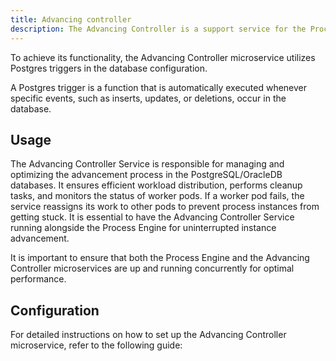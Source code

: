 ```yaml
---
title: Advancing controller
description: The Advancing Controller is a support service for the Process Engine that enhances the efficiency of advancing operations. It facilitates equal distribution and redistribution of the workload during scale-up and scale-down scenarios.
---
```


To achieve its functionality, the Advancing Controller microservice utilizes Postgres triggers in the database configuration.

<Info>
A Postgres trigger is a function that is automatically executed whenever specific events, such as inserts, updates, or deletions, occur in the database.
</Info>


## Usage

The Advancing Controller Service is responsible for managing and optimizing the advancement process in the PostgreSQL/OracleDB databases. It ensures efficient workload distribution, performs cleanup tasks, and monitors the status of worker pods. If a worker pod fails, the service reassigns its work to other pods to prevent process instances from getting stuck. It is essential to have the Advancing Controller Service running alongside the Process Engine for uninterrupted instance advancement.

<Info>
It is important to ensure that both the Process Engine and the Advancing Controller microservices are up and running concurrently for optimal performance.
</Info>

## Configuration

For detailed instructions on how to set up the Advancing Controller microservice, refer to the following guide:

<Card title="Advancing controller setup guide" href="../../../setup-guides/advancing-controller-setup-guide">
</Card>